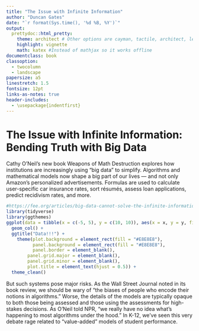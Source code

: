 ```yaml
---
title: "The Issue with Infinite Information"
author: "Duncan Gates"
date: "`r format(Sys.time(), '%d %B, %Y')`"
output: 
  prettydoc::html_pretty:
    theme: architect # Other options are cayman, tactile, architect, leonids, hpstr
    highlight: vignette
    math: katex #Instead of mathjax so it works offline
documentclass: book
classoption:
  - twocolumn
  - landscape
papersize: a5
linestretch: 1.5
fontsize: 12pt
links-as-notes: true
header-includes:
  - \usepackage{indentfirst}
---
```


# The Issue with Infinite Information: Bending Truth with Big Data

Cathy O’Neil’s new book Weapons of Math Destruction explores how institutions are increasingly using “big data” to simplify. Algorithms and mathematical models now shape a big part of our lives — and not only Amazon’s personalized advertisements. Formulas are used to calculate user-specific car insurance rates, sort résumés, assess loan applications, predict recidivism rates, and more.

```r
#https://fee.org/articles/big-data-cannot-solve-the-infinite-information-problem/
library(tidyverse)
library(ggthemes)
ggplot(data = tibble(x = c(-5, 5), y = c(10, 10)), aes(x = x, y = y, fill = x)) + 
  geom_col() + 
  ggtitle("Data!!!") + 
    theme(plot.background = element_rect(fill = "#E8E8E8"),
          panel.background = element_rect(fill = "#E8E8E8"),
          panel.border = element_blank(),
        panel.grid.major = element_blank(),
        panel.grid.minor = element_blank(),
        plot.title = element_text(hjust = 0.5)) +
  theme_clean()
```


But such systems pose major risks. As the Wall Street Journal noted in its book review, we should be wary of “the biases of people who encode their notions in algorithms.” Worse, the details of the models are typically opaque to both those being assessed and those using the assessments for high-stakes decisions. As O’Neil told NPR, “we really have no idea what’s happening to most algorithms under the hood.” In K-12, we’ve seen this very debate rage related to “value-added” models of student performance.



